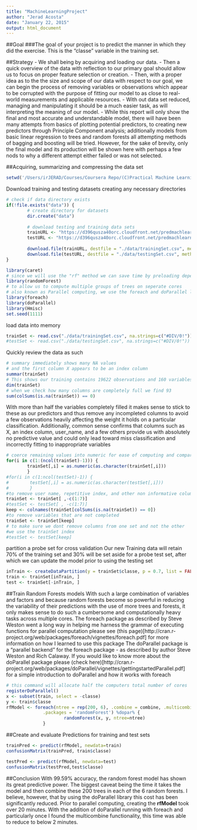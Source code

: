 ```yaml
---
title: "MachineLearningProject"
author: "Jerad Acosta"
date: "January 22, 2015"
output: html_document
---
```

##Goal
###The goal of your project is to predict the manner in which they did the exercise. This is the "classe" variable in the training set.

##Strategy
- We shall being by acquiring and loading our data.
- Then a quick overview of the data with reflection to our primary goal should allow us to focus on proper feature selection or creation.
- Then, with a proper idea as to the the size and scope of our data with respect to our goal, we can begin the process of removing variables or observations which appear to be corrupted with the purpose of fitting our model to as close to real-world measurements and applicable resources.
- With out data set reduced, managing and manipulating it should be a much easier task, as will interpreting the meaning of our model.
- While this report will only show the final and most accurate and understandable model, there will have been many attempts from basics of plotting potential predictors, to creating new predictors through Principle Component analysis; additionally models from basic linear regression to trees and random forests all attempting methods of bagging and boosting will be tried.
However, for the sake of brevity, only the final model and its production will be shown here with perhaps a few nods to why a different attempt either failed or was not selected.

##Acquiring, summarizing and compressing the data set
```r
setwd('/Users/irJERAD/Courses/Coursera Repo/(C)Practical Machine Learning/PracticalMachineLearning')
```

Download training and testing datasets creating any necessary directories
```r
# check if data directory exists
if(!file.exists("data")) {
        # create directory for datasets 
        dir.create("data")
        
        # download testing and training data sets
        trainURL <- "https://d396qusza40orc.cloudfront.net/predmachlearn/pml-training.csv"
        testURL <- "https://d396qusza40orc.cloudfront.net/predmachlearn/pml-testing.csv"
        
        download.file(trainURL, destfile = "./data/trainingSet.csv", method = "curl")
        download.file(testURL, destfile = "./data/testingSet.csv", method = "curl")
}
```


```r
library(caret)
# since we will use the "rf" method we can save time by preloading dependencies
library(randomForest)
# to allow us to compute multiple groups of trees on seperate cores
# also known as Parallel computing, we use the foreach and doParallel libraries
library(foreach)
library(doParallel)
library(Hmisc)
set.seed(1111)
```

load data into memory
```r
trainSet <- read.csv("./data/trainingSet.csv", na.strings=c("#DIV/0!"))
#testSet <- read.csv("./data/testingSet.csv", na.strings=c("#DIV/0!"))
```

Quickly review the data as such
```r
# summary immediately shows many NA values 
# and the first column X appears to be an index column
summar(trainSet)
# This shows our training contains 19622 observations and 160 variables
dim(trainSet)
# when we check how many columns are completely full we find 93
sum(colSums(is.na(trainSet)) == 0)
```

With more than half the variables completely filled it makes sense to stick to these as our predictors and thus remove any incompleted columns to avoid a few observations heavily affecting the weight it holds on a particular classification.
Additionally, common sense confirms that columns such as X, an index column, user_name, and a few others provide us with absolutely no predictive value and could only lead toward miss classification and incorrectly fitting to inappropriate variables
```r
# coerce remaining values into numeric for ease of computing and comparing model
for(i in c(1:(ncol(trainSet)-1))) {
        trainSet[,i] = as.numeric(as.character(trainSet[,i]))
        }
#for(i in c(1:ncol(testSet)-1)) {
#        testSet[,i] = as.numeric(as.character(testSet[,i]))
#        }
#to remove user name, repetitive index, and other non informative columns
trainSet <- trainSet[ ,-c(1:7)]
#testSet <- testSet[ , -c(1:7)]
keep <- colnames(trainSet[colSums(is.na(trainSet)) == 0])
#to remove variables that are not completed
trainSet <- trainSet[keep]
# to make sure we dont remove columns from one set and not the other 
#we use the trainSet index
#testSet <- testSet[keep]
```

partition a probe set for cross validation
Our new Training data will retain 70% of the training set
and 30% will be set aside for a probe test set, after which we can update
the model prior to using the testing set
```r
inTrain <- createDataPartition(y = trainSet$classe, p = 0.7, list = FALSE)
train <- trainSet[inTrain, ]
test <- trainSet[-inTrain, ]
```

##Train Random Forests models
With such a large combination of variables and factors and because random forests become so powerful in reducing the variability of their predictions with the use of more trees and forests, it only makes sense to do such a cumbersome and computationally heavy tasks across multiple cores.
The foreach package as described by Steve Weston went a long way in helping me harness the grammar of executing functions for parallel computation
please see (this page)[http://cran.r-project.org/web/packages/foreach/vignettes/foreach.pdf] for more information on how I learned to use this package
The doParallel package is a "parallel backend" for the foreach package - as described by author Steve Weston and Rich Calaway. If you would like to know more about the doParallel package please (check here)[http://cran.r-project.org/web/packages/doParallel/vignettes/gettingstartedParallel.pdf] for a simple introduction to doParallel and how it works with foreach
```r
# this command will allocate half the computers total number of cores
registerDoParallel()
x <- subset(train, select = -classe)
y <- train$classe
rfModel <- foreach(ntree = rep(200, 6), .combine = combine, .multicombine = TRUE,
              .packages = 'randomForest') %dopar% {
                      randomForest(x, y, ntree=ntree)
              }
```

##Create and evaluate Predictions for training and test sets
```r
trainPred <- predict(rfModel, newdata=train)
confusionMatrix(trainPred, train$classe)

testPred <- predict(rfModel, newdata=test)
confusionMatrix(testPred,test$classe)
```

##Conclusion
With 99.59% accuracy, the random forest model has shown its great predictive power.
The biggest caveat being the time it takes the model and then combine these 200 trees in each of the 6 random forests.
I believe, however, that by using the doParallel library this cost has been significantly reduced.
Prior to parallel computing, creating the **rfModel** took over 20 minutes.
With the addition of doParallel running with foreach and particularly once I found the multicombine functionality, this time was able to reduce to below 2 minutes.